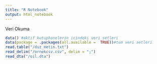```yaml
---
title: "R Notebook"
output: html_notebook
---
```


Veri Okuma
```r
data() #aktif kutuphanelerin icindeki veri setleri
data(package = .packages(all.available =  TRUE))#tum veri setleri
read.table("/duz_metin.txt")
read_delim("/ornekcsv.csv", delim = ";")
read_dta("/oil.dta")
```




